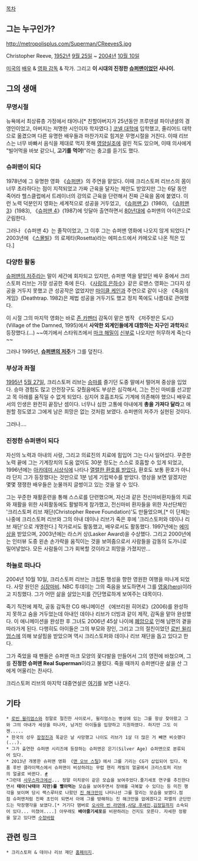 [[목차]]
== 그는 누구인가? ==
http://metropolisplus.com/Superman/CReevesS.jpg

Christopher Reeve, [[1952년]] [[9월 25일]] ~ [[2004년]] [[10월 10일]]

[[미국]]의 [[배우]] & [[영화 감독]] & 작가. 
그리고 '''이 시대의 진정한 [[슈퍼맨]]이었던 사나이.'''

== 그의 생애 ==
=== 무명시절 ===
뉴욕에서 최상류층 가정에서 태어나[* 친할아버지가 25년동안 프루덴셜 파이낸셜의 경영인이었고, 아버지는 저명한 시인이자 학자였다.] [[코넬 대학]]에 입학했고, 줄리어드 대학으로 옮겼으며 다른 유명한 배우들과 마찬가지로 힘겨운 무명시절을 거친다. 이때 리브스는 너무 바빠서 음식을 제대로 먹지 못해 [[영양실조]]에 걸린 적도 있으며, 이때 의사에게 "빌어먹을 바보 같으니, '''고기를 먹어!'''"라는 충고를 듣기도 했다.

=== 슈퍼맨이 되다 ===
1978년에 그 유명한 영화 《[[슈퍼맨(영화)|슈퍼맨]]》의 주연을 맡았다. 이때 크리스토퍼 리브스의 몸이 너무 초라하다는 점이 지적되었고 가짜 근육을 달자는 제안도 받았지만 그는 6달 동안 죽어라 헬스클럽에서 트레이너의 강의로 근육을 단련해서 진짜 근육을 몸에 붙였다. 이런 노력 덕분인지 영화는 세계적으로 성공을 거두었고, 《[[슈퍼맨 2]]》(1980), 《[[슈퍼맨 3]]》(1983), 《[[슈퍼맨 4]]》(1987)에 잇달아 출연하면서 [[80년대]]에 슈퍼맨의 아이콘으로 군림한다.

그러나 《슈퍼맨 4》는 졸작이었고, 그 이후 그는 슈퍼맨 영화에 나오지 않게 되었다.[* 2003년에 《[[스몰빌]]》의 로제타(Rosetta)라는 에피소드에서 카메오로 나온 적은 있다.]

=== 다양한 활동 ===
[[슈퍼맨의 저주]]라는 말이 세간에 회자되고 있지만, 슈퍼맨 역을 맡았던 배우 중에서 크리스토퍼 리브는 가장 성공한 축에 든다. 《[[사랑의 은하수]]》같은 로맨스 영화는 그다지 성공을 거두지 못했고 큰 성공작은 없었지만 [[마이클 케인]]과 주연으로 같이 나온 《죽음의 게임》(Deathtrap. 1982)은 제법 성공을 거두기도 했고 정치 쪽에도 나름대로 관여했다.

이 시절 그의 마지막 영화는 바로 [[존 카펜터]] 감독이 맡은 범작 《저주받은 도시》(Village of the Damned, 1995)에서 '''사악한 외계인들에게 대항하는 지구인 과학자'''로 등장했다.(…) ~~여기에서 스타워즈에서 [[마크 해밀]]이 [[신부]]로 나오지만 허무하게 죽는다~~

그러나 1995년, '''[[슈퍼맨의 저주]]'''가 그를 덮친다.

=== 부상과 좌절 ===
[[1995년]] [[5월 27일]], 크리스토퍼 리브는 [[승마]]를 즐기던 도중 말에서 떨어져 중상을 입었다. 승마 경험도 많고 안전장구도 갖췄음에도 부상은 심각해서, 그는 전신 마비를 선고받고 목 아래를 움직일 수 없게 되었다. 심지어 호흡조차도 기계에 의존해야 했으니 배우로서의 인생은 완전히 끝장난 셈이다. 너무나 심한 고통에 아내에게 '''총을 가져다 달라'''고 애원할 정도였고 그에게 남은 희망은 없는 것처럼 보였다. 슈퍼맨의 저주가 실현된 것이다.

그러나....

=== 진정한 슈퍼맨이 되다 ===
자신의 노력과 아내의 사랑, 그리고 의료진의 치료에 힘입어 그는 다시 일어섰다. 꾸준한 노력 끝에 그는 기계장치의 도움 없이도 30분 정도는 스스로 호흡할 수 있게 되었고, 1996년에는 [[아카데미 시상식]]에 나타나 [http://www.youtube.com/watch?v=ffSy3-PJ5QI 열렬한 환호를 받았다.] 환호도 보통 환호가 아니라 단지 그가 등장했다는 것만으로 1분 넘게 기립박수를 받았다. 영상을 보면 알겠지만 몇몇 쟁쟁한 배우들은 눈물까지 글썽이고 있는 것을 알 수 있다.

그는 꾸준한 재활훈련을 통해 스스로를 단련했으며, 자신과 같은 전신마비환자들의 치료와 재활을 위한 사회활동에도 활발하게 참가했고, 전신마비 환자들을 위한 자선단체인 '크리스토퍼 리브 재단(Christopher Reeve Foundation)'도 만들었으며,[* 이 단체는 나중에 크리스토퍼 리브와 그의 아내 데이나 리브가 죽은 후에 '크리스토퍼와 데이나 리브 재단'으로 개명한다.] 작가로서도 활동했고, 배우로서도 활동했다. 1997년에는 [[에미 상]]을 받았으며, 2003년에는 라스커 상(Lasker Award)을 수상했다. 그리고 2000년에는 인터뷰 도중 왼손 손가락을 움직이는 것을 보여줌으로서 사람들을 감동의 도가니로 밀어넣었다. 모든 사람들이 그가 회복할 것이라고 희망을 가졌지만...

=== 하늘로 떠나다 ===
2004년 10월 10일, 크리스토퍼 리브는 크립톤 행성을 향한 영원한 여행을 떠나게 되었다. 사망 원인은 [[심장마비]]. NBC 투데이는 그의 죽음을 보도하면서 그를 [http://www.youtube.com/watch?v=zioNCOqDuVg 영웅(hero)]이라고 지칭했다. 그가 어떤 삶을 살았는지를 간단명료하게 보여주는 대목이다. 

죽기 직전에 제작, 공동 감독한 CG 애니메이션 《에브리원 히어로》(2006)를 완성하지 못하고 숨을 거두었는데 아내인 데이나 리브가 더빙과 같이 제작, 감독을 맡아 완성했다. 이 애니메이션을 완성한 후 그녀도 2006년 45살 나이에 [[폐암]]으로 인해 남편의 곁을 따라가게 된다. 다행히도 아이들은 그의 부모와 장인, 그리고 그의 절친이었던 [[로빈 윌리엄스]]에 의해 보살핌을 받았으며 역시 크리스토퍼와 데이나 리브 재단을 돕고 있다고 한다.

그가 죽었을 때 팬들은 슈퍼맨 마크 모양의 꽃다발을 만들어서 그의 영전에 바쳤으며, 그를 '''진정한 슈퍼맨 Real Superman'''이라고 불렀다. 죽을 때까지 슈퍼맨다운 삶을 산 그에게 어울리는 찬사다.

크리스토퍼 리브의 마지막 대중연설은 [http://www.youtube.com/watch?v=4z507jWH2Kc 여기]를 보면 나온다. 

== 기타 ==
 * [[로빈 윌리엄스]]와 정말로 절친한 사이로서, 윌리엄스는 병상에 있는 그를 항상 찾아왔고 그와 그의 아내가 세상을 떠나자, 남겨진 아이들을 입양하고 지원하였다. 하지만 그도 이젠.....
 * 한국의 성우 [[장정진]]과 똑같은 날 사망했고 나이도 리브가 1살 더 많은 거 빼면 비슷했다(...).
 * 그가 출연한 슈퍼맨 시리즈에 등장하는 슈퍼맨은 은기(Silver Age) 슈퍼맨으로 분류되어 있다.
 * 2013년 개봉한 슈퍼맨 영화 《[[맨 오브 스틸]]》에서 그를 기리는 CG가 삽입되어 있다. 작품 후반 클라이맥스에서 슈퍼맨이 비상하려는 무렵 헨리 캐빌의 얼굴에서 크리스토퍼 리브의 얼굴로 바뀐다. [http://postfiles9.naver.net/20130628_72/leonjuhee_1372355356437e1jvL_GIF/kLTGf0B.gif?type=w2 #]
 *그런데 [[사우스파크]]에선... 정말 미치광이 같은 모습을 보여주었다.줄기세포 연구를 추진한다면서 '''태아(낙태아 지만)를 빨아먹는''' 모습을 보여주면서 장애를 극복할 수 있다는 등 미친 행각을 보이며 당시 랙스루터로 나왔던 [[진 해크만]]이 나타나선 그를 말리는 모습을 보였다.점점 슈퍼맨처럼 진짜 초인이 되면서 아에 그를 방해하는 진 해크만을 없에겠다고 파멸의 군단만드는 막장행각을 보였다.[* 거기다 맴버로 [[오사마 빈 라덴]]에,[[사담 후세인]],[[김정일]]까지 소속되어 있다... 미쳤어....] 아무래도 '''배아줄기세포'''를 비판하려는 건지도 모른다. 자세한 정황을 알고 있다면 [[수정바람]]
== 관련 링크 ==
 * 크리스토퍼 & 데이나 리브 재단 [http://www.christopherreeve.org/site/c.ddJFKRNoFiG/b.4048063/k.C5D5/Christopher_Reeve_Spinal_Cord_Injury_and_Paralysis_Foundation.htm 홈페이지].
